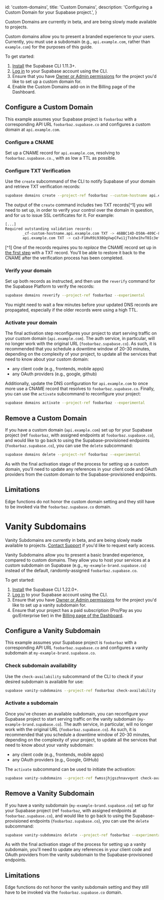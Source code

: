 
  id: 'custom-domains',
  title: 'Custom Domains',
  description: 'Configuring a Custom Domain for your Supabase project.',
}

<Admonition type="note">

Custom Domains are currently in beta, and are being slowly made available to projects.

</Admonition>

Custom domains allow you to present a branded experience to your users. Currently, you must use a subdomain (e.g., `api.example.com`, rather than `example.com`) for the purposes of this guide.

To get started:

1. [Install](/docs/guides/cli) the Supabase CLI 1.11.3+.
1. [Log in](/docs/guides/cli/local-development#log-in-to-the-supabase-cli) to your Supabase account using the CLI.
1. Ensure that you have [Owner or Admin permissions](/docs/guides/hosting/platform#manage-team-members) for the project you'd like to set up a custom domain for.
1. Enable the Custom Domains add-on in the Billing page of the Dashboard.

## Configure a Custom Domain

This example assumes your Supabase project is `foobarbaz` with a corresponding API URL `foobarbaz.supabase.co` and configures a custom domain at `api.example.com`.

### Configure a CNAME

Set up a CNAME record for `api.example.com`, resolving to `foobarbaz.supabase.co.`, with as low a TTL as possible.

### Configure TXT Verification

Use the `create` subcommand of the CLI to notify Supabase of your domain and retrieve TXT verification records:

```bash
supabase domains create --project-ref foobarbaz --custom-hostname api.example.com --experimental
```

The output of the `create` command includes two TXT records[^1] you will need to set up, in order to verify your control over the domain in question,
and for us to issue SSL certificates for it. For example:

```bash
[...]
Required outstanding validation records:
        _cf-custom-hostname.api.example.com TXT -> 46BBC14D-D50A-409C-8DB5-F862CF5BA660
        api.example.com TXT -> ca3-F1HvR9i938OgVwpCFwi1jTsbhe1hvT0Ic3efPY3Q
```

[^1] One of the records requires you to _replace_ the CNAME record set up in [the first step](#cname-configure) with a TXT record. You'll be able to restore it back to the CNAME after the verification process has been completed.

### Verify your domain

Set up both records as instructed, and then use the `reverify` command for the Supabase Platform to verify the records:

```bash
supabase domains reverify --project-ref foobarbaz --experimental
```

You might need to wait a few minutes before your updated DNS records are propagated, especially if the older records were using a high TTL.

### Activate your domain

The final activation step reconfigures your project to start serving traffic on your custom domain (`api.example.com`).
The auth service, in particular, will no longer work with the original URL (`foobarbaz.supabase.co`).
As such, it is recommended that you schedule a downtime window of 20-30 minutes, depending on the complexity of your project, to update all the services that need to know about your custom domain:

- any client code (e.g., frontends, mobile apps)
- any OAuth providers (e.g., google, github)

Additionally, update the DNS configuration for `api.example.com` to once more use a CNAME record that resolves to `foobarbaz.supabase.co`.
Finally, you can use the `activate` subcommand to reconfigure your project:

```bash
supabase domains activate --project-ref foobarbaz --experimental
```

## Remove a Custom Domain

If you have a custom domain (`api.example.com`) set up for your Supabase project (ref `foobarbaz`, with assigned endpoints at `foobarbaz.supabase.co`), and would like to go back to using the Supabase-provisioned endpoints (`foobarbaz.supabase.co`), you can use the `delete` subcommand:

```bash
supabase domains delete --project-ref foobarbaz --experimental
```

As with the final activation stage of the process for setting up a custom domain, you'll need to update any references in your client code and OAuth providers from the custom domain to the Supabase-provisioned endpoints.

## Limitations

Edge functions do not honor the custom domain setting and they still have to be invoked via the `foobarbaz.supabase.co` domain.

# Vanity Subdomains

<Admonition type="note">

Vanity Subdomains are currently in beta, and are being slowly made available to projects. [Contact Support](https://app.supabase.com/support/new) if you'd like to request early access.

</Admonition>

Vanity Subdomains allow you to present a basic branded experience, compared to custom domains. They allow you to host your services at a custom subdomain on Supabase (e.g., `my-example-brand.supabase.co`) instead of the default, randomly-assigned `foobarbaz.supabase.co`.

To get started:

1. [Install](/docs/guides/cli) the Supabase CLI 1.22.0+.
1. [Log in](/docs/guides/cli/local-development#log-in-to-the-supabase-cli) to your Supabase account using the CLI.
1. Ensure that you have [Owner or Admin permissions](/docs/guides/hosting/platform#manage-team-members) for the project you'd like to set up a vanity subdomain for.
1. Ensure that your project has a paid subscription (Pro/Pay as you go/Enterprise tier) in the [Billing page of the Dashboard](https://app.supabase.com/project/_/settings/billing/subscription).

## Configure a Vanity Subdomain

This example assumes your Supabase project is `foobarbaz` with a corresponding API URL `foobarbaz.supabase.co` and configures a vanity subdomain at `my-example-brand.supabase.co`.

### Check subdomain availability

Use the `check-availability` subcommand of the CLI to check if your desired subdomain is available for use:

```bash
supabase vanity-subdomains --project-ref foobarbaz check-availability --desired-subdomain my-example-brand --experimental
```

### Activate a subdomain

Once you've chosen an available subdomain, you can reconfigure your Supabase project to start serving traffic on the vanity subdomain (`my-example-brand.supabase.co`).
The auth service, in particular, will no longer work with the original URL (`foobarbaz.supabase.co`).
As such, it is recommended that you schedule a downtime window of 20-30 minutes, depending on the complexity of your project, to update all the services that need to know about your vanity subdomain:

- any client code (e.g., frontends, mobile apps)
- any OAuth providers (e.g., Google, GitHub)

The `activate` subcommand can be used to initiate the activation:

```bash
supabase vanity-subdomains --project-ref fwmssjhjgszhnavvqxnt check-availability --desired-subdomain my-example-subdomain --experimental
```

## Remove a Vanity Subdomain

If you have a vanity subdomain (`my-example-brand.supabase.co`) set up for your Supabase project (ref `foobarbaz`, with assigned endpoints at `foobarbaz.supabase.co`), and would like to go back to using the Supabase-provisioned endpoints (`foobarbaz.supabase.co`), you can use the `delete` subcommand:

```bash
supabase vanity-subdomains delete --project-ref foobarbaz --experimental
```

As with the final activation stage of the process for setting up a vanity subdomain, you'll need to update any references in your client code and OAuth providers from the vanity subdomain to the Supabase-provisioned endpoints.

## Limitations

Edge functions do not honor the vanity subdomain setting and they still have to be invoked via the `foobarbaz.supabase.co` domain.


